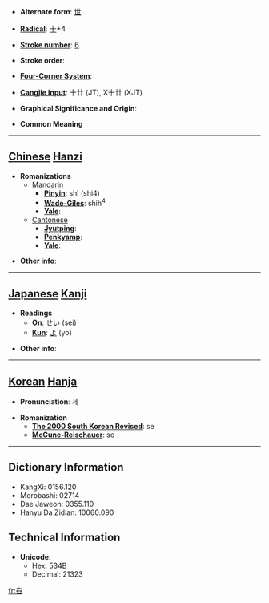 * '''Alternate form''': [[世]]

* '''[[Wiktionary:Chinese radical index| Radical]]''': [[Wiktionary:Chinese radical index 十|十]]+4

* '''[[Wiktionary:Chinese total strokes index|Stroke number]]''': [[Wiktionary:Chinese total strokes index 6|6]]

* '''Stroke order''': 

* '''[[Wiktionary:Chinese four corner index|Four-Corner System]]''': 

* '''[[Wiktionary:Chinese Cangjie index|Cangjie input]]''': 十廿 (JT), X十廿 (XJT)

* '''Graphical Significance and Origin''': 

* '''Common Meaning'''

----

== [[Chinese]] [[Hanzi]] ==

* '''Romanizations'''
** [[Mandarin]]
*** '''[[Pinyin]]''': shì (shi4)
*** '''[[Wade-Giles]]''': shih<sup>4</sup>
*** '''[[Yale]]''': 
**[[Cantonese]]
***'''[[Jyutping]]''':
***'''[[Penkyamp]]''': 
***'''[[Yale]]''': 

* '''Other info''': 

----

== [[Japanese]] [[Kanji]] ==

* '''Readings'''
** '''[[On]]''': [[せい]] (sei)
** '''[[Kun]]''': [[よ]] (yo)

* '''Other info''':  

----

== [[Korean]] [[Hanja]] ==

* '''Pronunciation''': 세

* '''Romanization'''
** '''[[The 2000 South Korean Revised Romanization|The 2000 South Korean Revised]]''': se
** '''[[McCune-Reischauer]]''': se

----

== Dictionary Information ==

* KangXi: 0156.120
* Morobashi: 02714
* Dae Jaweon: 0355.110
* Hanyu Da Zidian: 10060.090

== Technical Information ==

* '''Unicode''':
** Hex: 534B
** Decimal: 21323

[[fr:卋]]